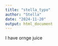 ```yaml
---
title: "stella_typo"
author: "Stella"
date: "2024-11-20"
output: html_document
---
```


I have ornge juice
